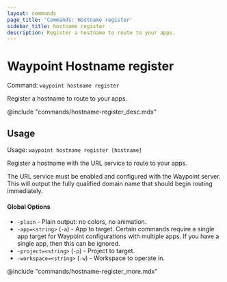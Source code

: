 ```yaml
---
layout: commands
page_title: 'Commands: Hostname register'
sidebar_title: hostname register
description: Register a hostname to route to your apps.
---
```


# Waypoint Hostname register

Command: `waypoint hostname register`

Register a hostname to route to your apps.

@include "commands/hostname-register_desc.mdx"

## Usage

Usage: `waypoint hostname register [hostname]`

Register a hostname with the URL service to route to your apps.

The URL service must be enabled and configured with the Waypoint server.
This will output the fully qualified domain name that should begin
routing immediately.

#### Global Options

- `-plain` - Plain output: no colors, no animation.
- `-app=<string>` (`-a`) - App to target. Certain commands require a single app target for Waypoint configurations with multiple apps. If you have a single app, then this can be ignored.
- `-project=<string>` (`-p`) - Project to target.
- `-workspace=<string>` (`-w`) - Workspace to operate in.

@include "commands/hostname-register_more.mdx"
